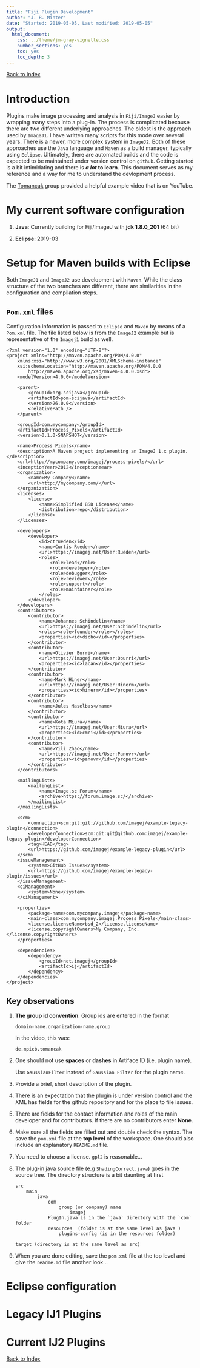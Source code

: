 ```yaml
---
title: "Fiji Plugin Development"
author: "J. R. Minter"
date: "Started: 2019-05-05, Last modified: 2019-05-05"
output:
  html_document:
    css: ../theme/jm-gray-vignette.css
    number_sections: yes
    toc: yes
    toc_depth: 3
---
```

[Back to Index](../README.html)

# Introduction

Plugins make image processing and analysis in `Fiji/ImageJ` easier by wrapping
many steps into a plug-in. The process is complicated because there are two
different underlying approaches. The oldest is the approach used by `ImageJ1`.
I have written many scripts for this mode over several years. There is a newer,
more complex system in `ImageJ2`. Both of these approaches use  the `Java` language
and `Maven` as a build manager, typically using `Eclipse`. Ultimately, there are
automated builds and the code is expected to be maintained under version control
on `github`. Getting started is a bit intimidating and there is
**_a lot_ to learn**. This document serves as my reference and a way for me to
understand the devlopment process.

The [Tomancak](https://www.youtube.com/watch?v=YIWpoBnnLio) group provided a 
helpful example video that is on YouTube.

# My current software configuration

1. **Java**: Currently building for Fiji/ImageJ with **jdk 1.8.0_201** (64 bit)

2. **Eclipse**: 2019-03


# Setup for Maven builds with Eclipse

Both `ImageJ1` and `ImageJ2` use development with `Maven`. While the class
structure of the two branches are different, there are similarities in the
configuration and compilation steps.

## `Pom.xml` files

Configuration information is passed to `Eclipse` and `Maven` by means of a
`Pom.xml` file. The file listed below is from the `ImageJ2` example but is
representative of the `Imagej1` build as well.

```
<?xml version="1.0" encoding="UTF-8"?>
<project xmlns="http://maven.apache.org/POM/4.0.0"
	xmlns:xsi="http://www.w3.org/2001/XMLSchema-instance"
	xsi:schemaLocation="http://maven.apache.org/POM/4.0.0
		http://maven.apache.org/xsd/maven-4.0.0.xsd">
	<modelVersion>4.0.0</modelVersion>

	<parent>
		<groupId>org.scijava</groupId>
		<artifactId>pom-scijava</artifactId>
		<version>26.0.0</version>
		<relativePath />
	</parent>

	<groupId>com.mycompany</groupId>
	<artifactId>Process_Pixels</artifactId>
	<version>0.1.0-SNAPSHOT</version>

	<name>Process Pixels</name>
	<description>A Maven project implementing an ImageJ 1.x plugin.</description>
	<url>http://mycompany.com/imagej/process-pixels/</url>
	<inceptionYear>2012</inceptionYear>
	<organization>
		<name>My Company</name>
		<url>http://mycompany.com/</url>
	</organization>
	<licenses>
		<license>
			<name>Simplified BSD License</name>
			<distribution>repo</distribution>
		</license>
	</licenses>

	<developers>
		<developer>
			<id>ctrueden</id>
			<name>Curtis Rueden</name>
			<url>https://imagej.net/User:Rueden</url>
			<roles>
				<role>lead</role>
				<role>developer</role>
				<role>debugger</role>
				<role>reviewer</role>
				<role>support</role>
				<role>maintainer</role>
			</roles>
		</developer>
	</developers>
	<contributors>
		<contributor>
			<name>Johannes Schindelin</name>
			<url>https://imagej.net/User:Schindelin</url>
			<roles><role>founder</role></roles>
			<properties><id>dscho</id></properties>
		</contributor>
		<contributor>
			<name>Olivier Burri</name>
			<url>https://imagej.net/User:Oburri</url>
			<properties><id>lacan</id></properties>
		</contributor>
		<contributor>
			<name>Mark Hiner</name>
			<url>https://imagej.net/User:Hinerm</url>
			<properties><id>hinerm</id></properties>
		</contributor>
		<contributor>
			<name>Jules Maselbas</name>
		</contributor>
		<contributor>
			<name>Kota Miura</name>
			<url>https://imagej.net/User:Miura</url>
			<properties><id>cmci</id></properties>
		</contributor>
		<contributor>
			<name>Yili Zhao</name>
			<url>https://imagej.net/User:Panovr</url>
			<properties><id>panovr</id></properties>
		</contributor>
	</contributors>

	<mailingLists>
		<mailingList>
			<name>Image.sc Forum</name>
			<archive>https://forum.image.sc/</archive>
		</mailingList>
	</mailingLists>

	<scm>
		<connection>scm:git:git://github.com/imagej/example-legacy-plugin</connection>
		<developerConnection>scm:git:git@github.com:imagej/example-legacy-plugin</developerConnection>
		<tag>HEAD</tag>
		<url>https://github.com/imagej/example-legacy-plugin</url>
	</scm>
	<issueManagement>
		<system>GitHub Issues</system>
		<url>https://github.com/imagej/example-legacy-plugin/issues</url>
	</issueManagement>
	<ciManagement>
		<system>None</system>
	</ciManagement>

	<properties>
		<package-name>com.mycompany.imagej</package-name>
		<main-class>com.mycompany.imagej.Process_Pixels</main-class>
		<license.licenseName>bsd_2</license.licenseName>
		<license.copyrightOwners>My Company, Inc.</license.copyrightOwners>
	</properties>

	<dependencies>
		<dependency>
			<groupId>net.imagej</groupId>
			<artifactId>ij</artifactId>
		</dependency>
	</dependencies>
</project>

```

## Key observations

1. **The group id convention**: Group ids are entered in the format

    ```
    domain-name.organization-name.group
    ```
    
    In the video, this was:
    
    ```
    de.mpicb.tomancak
    ```
    
2. One should not use **spaces** or **dashes** in Artiface ID (i.e. plugin name).

    Use `GaussianFilter` instead of `Gaussian Filter` for the plugin name.
    
3. Provide a brief, short description of the plugin.

4. There is an expectation that the plugin is under version control and the
XML has fields for the github repository and for the place to file issues.

5. There are fields for the contact information and roles of the main developer
and for contributors. If there are no contributors enter **None**.

6. Make sure all the fields are filled out and double check the syntax. The save
the `pom.xml` file at the **top level** of the workspace. One should also include
an explanatory `README.md` file.

7. You need to choose a license. `gpl2` is reasonable...

8. The plug-in java source file (e.g `ShadingCorrect.java`) goes in the source
tree. The directory structure is a bit daunting at first

      ```
      src
          main
              java
                  com
                      group (or company) name
                          imagej
                  PlugIn.java is in the `java` directory with the `com` folder
                  resources  (folder is at the same level as java )
                      plugins-config (is in the resources folder)
      
      target (directory is at the same level as src)
      ```

    
  9. When you are done editing, save the `pom.xml` file at the top level and
  give the `readme.md` file another look...


# Eclipse configuration

# Legacy IJ1 Plugins


# Current IJ2 Plugins


[Back to Index](../README.html)